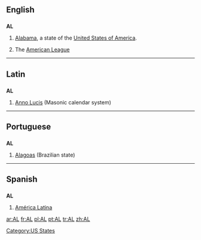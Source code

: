 {{see|Appendix:Variations of 'al'}}

==English==

==={{abbreviation}}===
'''AL'''

# [[Alabama]], a state of the [[United States of America]].
# {{baseball}} The [[American League]]

[[Category:US States]]

----

==Latin==

==={{abbreviation}}===
'''AL'''

# [[Anno Lucis]] (Masonic calendar system)

----

==Portuguese==

==={{abbreviation}}===
'''AL'''

# [[Alagoas]] (Brazilian state)

----

==Spanish==

==={{abbreviation}}===
'''AL'''

# [[América Latina]]

[[ar:AL]]
[[fr:AL]]
[[pl:AL]]
[[pt:AL]]
[[tr:AL]]
[[zh:AL]]